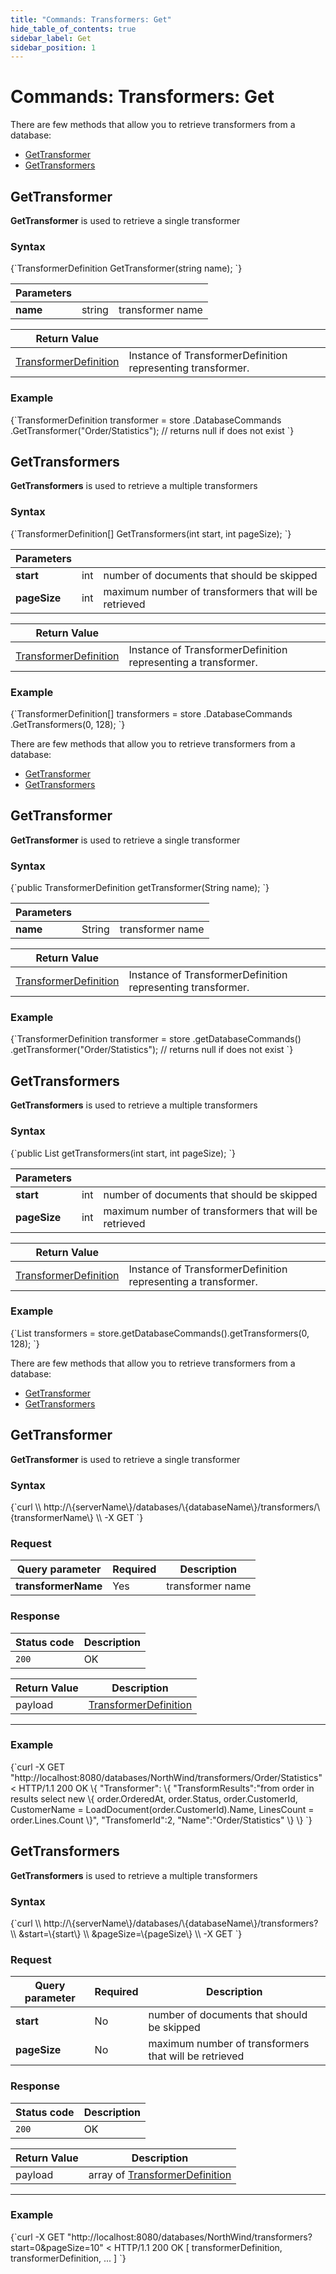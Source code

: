 ---
title: "Commands: Transformers: Get"
hide_table_of_contents: true
sidebar_label: Get
sidebar_position: 1
---




# Commands: Transformers: Get
<LanguageSwitcher supportedLanguages={supportedLanguages} />
<LanguageContent language="csharp">


There are few methods that allow you to retrieve transformers from a database:   
- [GetTransformer](../../../client-api/commands/transformers/get.mdx#gettransformer)   
- [GetTransformers](../../../client-api/commands/transformers/get.mdx#gettransformers)   

## GetTransformer

**GetTransformer** is used to retrieve a single transformer

### Syntax

<TabItem value="get_1_0" label="get_1_0">
<CodeBlock language="csharp">
{`TransformerDefinition GetTransformer(string name);
`}
</CodeBlock>
</TabItem>

| Parameters | | |
| ------------- | ------------- | ----- |
| **name** | string | transformer name | 

| Return Value | |
| ------------- | ----- |
| [TransformerDefinition](../../../glossary/transformer-definition.mdx) | Instance of TransformerDefinition representing transformer. |

### Example

<TabItem value="get_1_1" label="get_1_1">
<CodeBlock language="csharp">
{`TransformerDefinition transformer = store
	.DatabaseCommands
	.GetTransformer("Order/Statistics"); // returns null if does not exist
`}
</CodeBlock>
</TabItem>



## GetTransformers

**GetTransformers** is used to retrieve a multiple transformers

### Syntax

<TabItem value="get_2_0" label="get_2_0">
<CodeBlock language="csharp">
{`TransformerDefinition[] GetTransformers(int start, int pageSize);
`}
</CodeBlock>
</TabItem>

| Parameters | | |
| ------------- | ------------- | ----- |
| **start** | int | number of documents that should be skipped |
| **pageSize** | int | maximum number of transformers that will be retrieved |

| Return Value | |
| ------------- | ----- |
| [TransformerDefinition](../../../glossary/transformer-definition.mdx) | Instance of TransformerDefinition representing a transformer. |

### Example

<TabItem value="get_2_1" label="get_2_1">
<CodeBlock language="csharp">
{`TransformerDefinition[] transformers = store
	.DatabaseCommands
	.GetTransformers(0, 128);
`}
</CodeBlock>
</TabItem>  




</LanguageContent>
<LanguageContent language="java">


There are few methods that allow you to retrieve transformers from a database:   
- [GetTransformer](../../../client-api/commands/transformers/get.mdx#gettransformer)   
- [GetTransformers](../../../client-api/commands/transformers/get.mdx#gettransformers)   

## GetTransformer

**GetTransformer** is used to retrieve a single transformer

### Syntax

<TabItem value="get_1_0" label="get_1_0">
<CodeBlock language="java">
{`public TransformerDefinition getTransformer(String name);
`}
</CodeBlock>
</TabItem>

| Parameters | | |
| ------------- | ------------- | ----- |
| **name** | String | transformer name | 

| Return Value | |
| ------------- | ----- |
| [TransformerDefinition](../../../glossary/transformer-definition.mdx) | Instance of TransformerDefinition representing transformer. |

### Example

<TabItem value="get_1_1" label="get_1_1">
<CodeBlock language="java">
{`TransformerDefinition transformer = store
  .getDatabaseCommands()
  .getTransformer("Order/Statistics"); // returns null if does not exist
`}
</CodeBlock>
</TabItem>



## GetTransformers

**GetTransformers** is used to retrieve a multiple transformers

### Syntax

<TabItem value="get_2_0" label="get_2_0">
<CodeBlock language="java">
{`public List<TransformerDefinition> getTransformers(int start, int pageSize);
`}
</CodeBlock>
</TabItem>

| Parameters | | |
| ------------- | ------------- | ----- |
| **start** | int | number of documents that should be skipped |
| **pageSize** | int | maximum number of transformers that will be retrieved |

| Return Value | |
| ------------- | ----- |
| [TransformerDefinition](../../../glossary/transformer-definition.mdx) | Instance of TransformerDefinition representing a transformer. |

### Example

<TabItem value="get_2_1" label="get_2_1">
<CodeBlock language="java">
{`List<TransformerDefinition> transformers = store.getDatabaseCommands().getTransformers(0, 128);
`}
</CodeBlock>
</TabItem>  




</LanguageContent>
<LanguageContent language="http">


There are few methods that allow you to retrieve transformers from a database:   
- [GetTransformer](../../../client-api/commands/transformers/get.mdx#gettransformer)   
- [GetTransformers](../../../client-api/commands/transformers/get.mdx#gettransformers)   

## GetTransformer

**GetTransformer** is used to retrieve a single transformer

### Syntax

<TabItem value="json" label="json">
<CodeBlock language="json">
{`curl \\
	http://\{serverName\}/databases/\{databaseName\}/transformers/\{transformerName\} \\
	-X GET
`}
</CodeBlock>
</TabItem>

### Request

| Query parameter | Required | Description |
| ------------- | -- | ---- |
| **transformerName** | Yes |   transformer name |

### Response

| Status code | Description |
| ----------- | - |
| `200` | OK |

| Return Value | Description |
| ------------- | ------------- |
| payload | [TransformerDefinition](../../../glossary/transformer-definition.mdx)  |

---

### Example

<TabItem value="json" label="json">
<CodeBlock language="json">
{`curl -X GET "http://localhost:8080/databases/NorthWind/transformers/Order/Statistics"
< HTTP/1.1 200 OK
\{
	"Transformer":
	\{
		"TransformResults":"from order in results select new \{ 
		    order.OrderedAt,     
			order.Status,     
			order.CustomerId,     
			CustomerName = LoadDocument(order.CustomerId).Name,     
			LinesCount = order.Lines.Count \}",
		"TransfomerId":2,
		"Name":"Order/Statistics"
	\}
\}
`}
</CodeBlock>
</TabItem>



## GetTransformers

**GetTransformers** is used to retrieve a multiple transformers

### Syntax


<TabItem value="json" label="json">
<CodeBlock language="json">
{`curl \\
	http://\{serverName\}/databases/\{databaseName\}/transformers? \\
		&start=\{start\} \\
		&pageSize=\{pageSize\} \\
	-X GET
`}
</CodeBlock>
</TabItem>

### Request

| Query parameter | Required | Description |
| ------------- | -- | ---- |
| **start** | No | number of documents that should be skipped  |
| **pageSize** | No | maximum number of transformers that will be retrieved |

### Response

| Status code | Description |
| ----------- | - |
| `200` | OK |

| Return Value | Description |
| ------------- | ------------- |
| payload | array of [TransformerDefinition](../../../glossary/transformer-definition.mdx)  |

---

### Example

<TabItem value="json" label="json">
<CodeBlock language="json">
{`curl -X GET "http://localhost:8080/databases/NorthWind/transformers?start=0&pageSize=10"
< HTTP/1.1 200 OK
[ transformerDefinition, transformerDefinition, ... ]
`}
</CodeBlock>
</TabItem>




</LanguageContent>

<!---
- [PutTransformer](../../../client-api/commands/transformers/put)
- [DeleteTransformer](../../../client-api/commands/transformers/delete)

-->